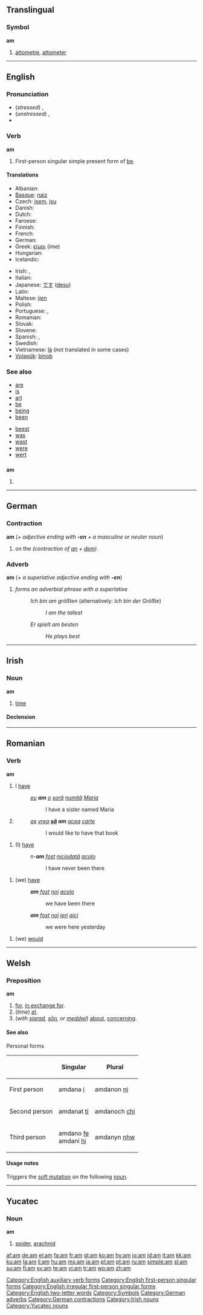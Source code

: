 {{see|Appendix:Variations of "am"}}

{{wikipedia|AM}}
==Translingual==

===Symbol===
'''am'''

# [[attometre]], [[attometer]]

----

==English==

{{rank|go|how|long|120|am|way|even|say}}

===Pronunciation===
*(''stressed'') {{IPA|/ˈæm/}}, {{SAMPA|/"{m/}}
*(''unstressed'') {{IPA|/əm/}}, {{SAMPA|/@m/}}
*{{audio|en-us-am.ogg|Audio (US)}}

===Verb===
'''am'''

# First-person singular simple present form of [[be]].

====Translations====
{{trans-top|form of the verb be}}
* Albanian: {{t-|sq|jam|xs=Albanian}}
* [[Basque]]: [[naiz]]
* Czech: [[jsem]], [[jsu]]
* Danish: {{t+|da|er}}
* Dutch: {{t+|nl|ben}}
* Faroese: {{t-|fo|eri|xs=Faroese}}
* Finnish: {{t-|fi|olen}}
* French: {{t+|fr|suis}}
* German: {{t+|de|bin}}
* Greek: [[είμαι]] (íme)
* Hungarian: {{t+|hu|vagyok}}
* Icelandic: {{t-|is|er}}
{{trans-mid}}
* Irish: {{t-|ga|tá|xs=Irish}}, {{t-|ga|táim|xs=Irish}}
* Italian: {{t-|it|sono}}
* Japanese: [[です]] ([[desu]])
* Latin: {{t+|la|sum}}
* Maltese: [[jien]]
* Polish: {{t-|pl|jestem}}
* Portuguese: {{t+|pt|sou}}, {{t+|pt|estou}}
* Romanian: {{t-|ro|sunt}}
* Slovak: {{t-|sk|som}}
* Slovene: {{t-|sl|sem}}
* Spanish: {{t-|es|estoy}}, {{t-|es|soy}}
* Swedish: {{t+|sv|är}}
* Vietnamese: [[là]] (not translated in some cases)
* [[Volapük]]: [[binob]]
{{trans-bottom}}

===See also===
{{top2}}
*[[are]]
*[[is]]
*[[art]]
*[[be]]
*[[being]]
*[[been]]
{{mid2}}
*[[beest]]
*[[was]]
*[[wast]]
*[[were]]
*[[wert]]
{{trans-bottom}}

==={{abbreviation}}===
'''am'''

# {{alternative spelling of|a.m.}}

[[Category:English auxiliary verb forms]]
[[Category:English first-person singular forms]]
[[Category:English irregular first-person singular forms]]
[[Category:English two-letter words]]
[[Category:Symbols]]

----

==German==

===Contraction===
'''am''' (+ ''adjective ending with '''-en''' + a masculine or neuter noun'')

# on the ''(contraction of [[an#German|an]] + [[dem#German|dem]])''.

===Adverb===
'''am''' (+ ''a superlative adjective ending with '''-en''''')

# ''forms an adverbial phrase with a superlative''
#:''Ich bin am größten'' (alternatively: ''Ich bin der Größte'')
#::''I am the tallest''
#:''Er spielt am besten''
#::''He plays best''

[[Category:German adverbs]]
[[Category:German contractions]]

----

==Irish==

===Noun===
'''am''' {{m}}

# [[time]]

====Declension====
{{ga noun m3|a|m|ma|manna}}

[[Category:Irish nouns]]

----

{{rfc}}

==Romanian==

{{rfd|rework entirely or remove}}

===Verb===
'''am'''

# {{ro-form-verb|1s|pres|avea}} I [[have]]
#: ''[[eu]] '''am''' [[o]] [[soră]] [[numită]] [[Maria]]''
#:: I have a sister named Maria
# {{ro-form-verb|1s|sub|avea}}
#: ''[[aş]] [[vrea]] '''[[să]] am''' [[acea]] [[carte]]''
#:: I would like to have that book

{{ro-aux|avea|person=1s|tense=comp}}
# (I) [[have]]
#: ''n-'''am''' [[fost]] [[niciodată]] [[acolo]]''
#:: I have never been there

{{ro-aux|avea|person=1p|tense=comp}}

# (we) [[have]]
#: '''''am''' [[fost]] [[noi]] [[acolo]]''
#:: we have been there
#: '''''am''' [[fost]] [[noi]] [[ieri]] [[aici]]''
#:: we were here yesterday

{{ro-aux|avea|person=1p|tense=c}}

# (we) [[would]]

----

==Welsh==

===Preposition===
'''am'''

# [[for]], [[in exchange for]].
# (''time'') [[at#English|at]].
# (''with [[siarad]], [[sôn]], or [[meddwl]]'') [[about]], [[concerning]].

====See also====
;Personal forms
{| class="wikitable"
|-
!
!Singular
!Plural
|-
!First person
| amdana [[i#Welsh|i]]
| amdanon [[ni#Welsh|ni]]
|-
!Second person
| amdanat [[ti#Welsh|ti]]
| amdanoch [[chi#Welsh|chi]]
|-
!Third person
| amdano [[fe#Welsh|fe]] <br /> amdani [[hi#Welsh|hi]]
| amdanyn [[nhw#Welsh|nhw]]
|}

====Usage notes====

Triggers the [[soft mutation]] on the following [[noun]].

----

==Yucatec==

===Noun===
'''am'''

# [[spider]], [[arachnid]]

[[Category:Yucatec nouns]]

[[af:am]]
[[de:am]]
[[el:am]]
[[fa:am]]
[[fr:am]]
[[gl:am]]
[[ko:am]]
[[hy:am]]
[[io:am]]
[[id:am]]
[[it:am]]
[[kk:am]]
[[ku:am]]
[[la:am]]
[[li:am]]
[[hu:am]]
[[ms:am]]
[[ja:am]]
[[pl:am]]
[[pt:am]]
[[ru:am]]
[[simple:am]]
[[sl:am]]
[[su:am]]
[[fi:am]]
[[sv:am]]
[[te:am]]
[[vi:am]]
[[tr:am]]
[[wo:am]]
[[zh:am]]